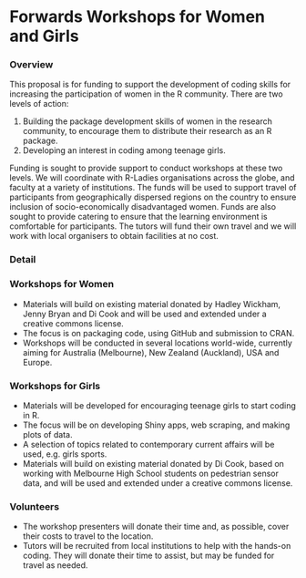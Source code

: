 # Forwards Workshops for Women and Girls
<!--
This is where the proposal should be outlined. 
-->

### Overview
<!--
At a high-level address what your proposal is and how it will address the problem identified. Highlight any benefits to the R Community that follow from solving the problem. This should be your most compelling section.
-->

This proposal is for funding to support the development of coding skills for increasing the participation of women in the R community. There are two levels of action:

1. Building the package development skills of women in the research community, to encourage them to distribute their research as an R package.
2. Developing an interest in coding among teenage girls. 

Funding is sought to provide support to conduct workshops at these two levels. We will coordinate with R-Ladies organisations across the globe, and faculty at a variety of institutions. The funds will be used to support travel of participants from geographically dispersed regions on the country to ensure inclusion of socio-economically disadvantaged women. Funds are also sought to provide catering to ensure that the learning environment is comfortable for participants. The tutors will fund their own travel and we will work with local organisers to obtain facilities at no cost. 

### Detail
<!--
Go into more detail about the specifics of the project and it delivers against the problem.

Depending on project type the detail section should include:

 - [ ] Minimum Viable Product
 - [ ] Architecture
 - [ ] Assumptions
-->

### Workshops for Women

 - Materials will build on existing material donated by Hadley Wickham, Jenny Bryan and Di Cook and will be used and extended under a creative commons license. 
 - The focus is on packaging code, using GitHub and submission to CRAN. 
 - Workshops will be conducted in several locations world-wide, currently aiming for Australia (Melbourne), New Zealand (Auckland), USA and Europe. 

<!--
 Workshops for women will re-use existing material contributed by Hadley, based on Master R Developer workshops (second day only). This will be made available to members of Forwards taskforce and others from the R Community for the sole purpose of running workshops targeted at under-represented groups [must be free to participants? Tutors must be volunteers?]. Hadley maintains copyright and full ownership of the materials.
 - Tutors agree to donate their time, but expenses are covered. As course material is already prepared, volunteer time is restricted to the workshop itself.
 - 3 workshops will be run, in NZ, US and EU, to tie in with R/statistical computing/statistics conferences that tutors already plan to attend. In this way no travel funding is required for tutors and the potential audience is maximised, with many attendees able to justify funding travel to both workshop and conference.
 - Therefore only expenses are additional night(s) accommodation of tutors and per diem for travel and subsistence; tea/coffee breaks and lunch for all participants. Additional funding is included to contribute to travel/accommodation expenses for people that need additional financial support.
-->

### Workshops for Girls

 - Materials will be developed for encouraging teenage girls to start coding in R.
 - The focus will be on developing Shiny apps, web scraping, and making plots of data. 
 - A selection of topics related to contemporary current affairs will be used, e.g. girls sports.
 - Materials will build on existing material donated by Di Cook, based on working with Melbourne High School students on pedestrian sensor data, and will be used and extended under a creative commons license.  

<!--
 Girl's workshop will be run on same principle, but new material needs to be developed for this, which will be developed by Di/Hadley/Jenny. Part of the funding will go to this. Afterwards material will be made available to members of Forwards taskforce and others from the R Community for the sole purpose of running similar outreach events [similar conditions as above].
 - It is assumed in this case, groups of girls will travel up for the day at low cost (e.g. coach travel) so can self-fund as a usual school trip.
-->

### Volunteers

- The workshop presenters will donate their time and, as possible,  cover their costs to travel to the location.
- Tutors will be recruited from local institutions to help with the hands-on coding. They will donate their time to assist, but may be funded for travel as needed.

